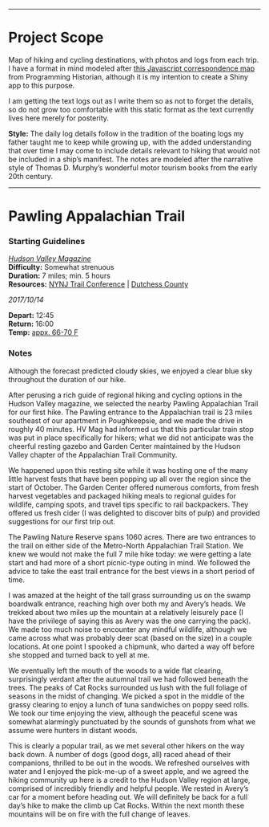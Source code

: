 ********
# Project Scope
Map of hiking and cycling destinations, with photos and logs from each trip. I have a format in mind modeled after [this Javascript correspondence map](https://programminghistorian.org/lessons/using-javascript-to-create-maps) from Programming Historian, although it is my intention to create a Shiny app to this purpose.    

I am getting the text logs out as I write them so as not to forget the details, so do not grow too comfortable with this static format as the text currently lives here merely for posterity.    

**Style:** The daily log details follow in the tradition of the boating logs my father taught me to keep while growing up, with the added understanding that over time I may come to include details relevant to hiking that would not be included in a ship's manifest. The notes are modeled after the narrative style of Thomas D. Murphy's wonderful motor tourism books from the early 20th century.  


********


# Pawling Appalachian Trail

### Starting Guidelines
*[Hudson Valley Magazine](http://www.hvmag.com/Hudson-Valley-Magazine/July-2016/Top-30-Hiking-and-Biking-Adventures/)*    
**Difficulty:** Somewhat strenuous    
**Duration:** 7 miles; min. 5 hours    
**Resources:** [NYNJ Trail Conference](www.nynjtc.org/park/appalachian-national-scenic-trail) | [Dutchess County](http://www.dutchess.org/hiking/pawling_appalachian_trail)    

*2017/10/14*

**Depart:** 12:45    
**Return:** 16:00    
**Temp:** [appx. 66-70 F](https://www.timeanddate.com/weather/@7161810/historic)    

### Notes
Although the forecast predicted cloudy skies, we enjoyed a clear blue sky throughout the duration of our hike.

After perusing a rich guide of regional hiking and cycling options in the Hudson Valley magazine, we selected the nearby Pawling Appalachian Trail for our first hike. The Pawling entrance to the Appalachian trail is 23 miles southeast of our apartment in Poughkeepsie, and we made the drive in roughly 40 minutes. HV Mag had informed us that this particular train stop was put in place specifically for hikers; what we did not anticipate was the cheerful resting gazebo and Garden Center maintained by the Hudson Valley chapter of the Appalachian Trail Community.    

We happened upon this resting site while it was hosting one of the many little harvest fests that have been popping up all over the region since the start of October. The Garden Center offered numerous comforts, from fresh harvest vegetables and packaged hiking meals to regional guides for wildlife, camping spots, and travel tips specific to rail backpackers. They offered us fresh cider (I was delighted to discover bits of pulp) and provided suggestions for our first trip out.    

The Pawling Nature Reserve spans 1060 acres. There are two entrances to the trail on either side of the Metro-North Appalachian Trail Station. We knew we would not make the full 7 mile hike today: we were getting a late start and had more of a short picnic-type outing in mind. We followed the advice to take the east trail entrance for the best views in a short period of time.    

I was amazed at the height of the tall grass surrounding us on the swamp boardwalk entrance, reaching high over both my and Avery's heads. We trekked about two miles up the mountain at a relatively leisurely pace (I have the privilege of saying this as Avery was the one carrying the pack). We made too much noise to encounter any mindful wildlife, although we came across what was probably deer scat (based on the size) in a couple locations. At one point I spooked a chipmunk, who darted a way off before she stopped and turned back to yell at me.    

We eventually left the mouth of the woods to a wide flat clearing, surprisingly verdant after the autumnal trail we had followed beneath the trees. The peaks of Cat Rocks surrounded us lush with the full foliage of seasons in the midst of changing. We picked a spot in the middle of the grassy clearing to enjoy a lunch of tuna sandwiches on poppy seed rolls. We took our time enjoying the view, although the peaceful scene was somewhat alarmingly punctuated by the sounds of gunshots from what we assume were hunters in distant woods.    

This is clearly a popular trail, as we met several other hikers on the way back down. A number of dogs (good dogs, all) raced ahead of their companions, thrilled to be out in the woods. We refreshed ourselves with water and I enjoyed the pick-me-up of a sweet apple, and we agreed the hiking community up here is a credit to the Hudson Valley region at large, comprised of incredibly friendly and helpful people. We rested in Avery's car for a moment before heading out. We will definitely be back for a full day's hike to make the climb up Cat Rocks. Within the next month these mountains will be on fire with the full change of leaves.